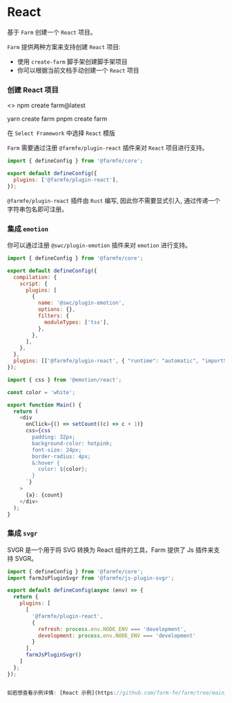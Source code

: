 

# React

基于 `Farm` 创建一个 `React` 项目。

`Farm` 提供两种方案来支持创建 `React` 项目: 
- 使用 `create-farm` 脚手架创建脚手架项目
- 你可以根据当前文档手动创建一个 `React` 项目

### 创建 React 项目

<>
    <Tabs>
          <TabItem value="npm" label = "npm" >
              <CodeBlock>npm create farm@latest</CodeBlock>
              </TabItem>

  <TabItem value = "yarn" label = "yarn" >
          <CodeBlock>yarn create farm</CodeBlock>
              </TabItem>
  <TabItem value = "pnpm" label = "pnpm" >
          <CodeBlock>pnpm create farm</CodeBlock>
              </TabItem>
          </Tabs>
</>

在 `Select Framework` 中选择 `React` 模版

`Farm` 需要通过注册 `@farmfe/plugin-react` 插件来对 `React` 项目进行支持。

```javascript title="farm.config.ts"
import { defineConfig } from '@farmfe/core';

export default defineConfig({
  plugins: ['@farmfe/plugin-react'],
});
```
`@farmfe/plugin-react` 插件由 `Rust` 编写, 因此你不需要显式引入, 通过传递一个字符串包名即可注册。

### 集成 `emotion`

你可以通过注册 `@swc/plugin-emotion` 插件来对 `emotion` 进行支持。

```javascript title="farm.config.ts"
import { defineConfig } from '@farmfe/core';

export default defineConfig({
  compilation: {
    script: {
      plugins: [
        {
          name: '@swc/plugin-emotion',
          options: {},
          filters: {
            moduleTypes: ['tsx'],
          },
        },
      ],
    },
  },
  plugins: [['@farmfe/plugin-react', { "runtime": "automatic", "importSource": "@emotion/react" }]],
});

```

```javascript title="src/index.tsx"
import { css } from '@emotion/react';

const color = 'white';

export function Main() {
  return (
    <div
      onClick={() => setCount((c) => c + 1)}
      css={css`
        padding: 32px;
        background-color: hotpink;
        font-size: 24px;
        border-radius: 4px;
        &:hover {
          color: ${color};
        }
      `}
    >
      {a}: {count}
    </div>
  );
}
```

### 集成 `svgr`

SVGR 是一个用于将 SVG 转换为 React 组件的工具，Farm 提供了 Js 插件来支持 SVGR。

```javascript title="farm.config.ts"
import { defineConfig } from '@farmfe/core';
import farmJsPluginSvgr from '@farmfe/js-plugin-svgr';

export default defineConfig(async (env) => {
  return {
    plugins: [
      [
        '@farmfe/plugin-react',
        {
          refresh: process.env.NODE_ENV === 'development',
          development: process.env.NODE_ENV === 'development'
        }
      ],
      farmJsPluginSvgr()
    ]
  };
});


如若想查看示例详情: [React 示例](https://github.com/farm-fe/farm/tree/main/examples/react)
